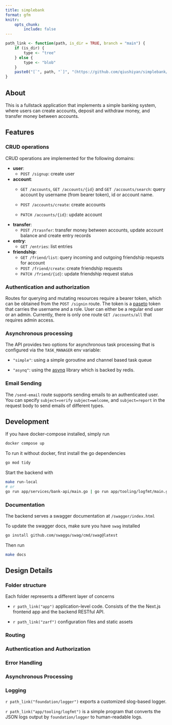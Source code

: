```yaml
---
title: simplebank
format: gfm
knitr:
    opts_chunk:
        include: false
---
```


```r
path_link <- function(path, is_dir = TRUE, branch = "main") {
    if (is_dir) {
        type <- "tree"
    } else {
        type <- "blob"
    }
    paste0("[`", path, "`]", "(https://github.com/qiushiyan/simplebank/", type, "/", branch, "/", path, ")")
}
```

## About

This is a fullstack application that implements a simple banking system, where users can create accounts, deposit and withdraw money, and transfer money between accounts.

## Features

### CRUD operations

CRUD operations are implemented for the following domains:

- **user**:
    - `POST /signup`: create user

- **account**:
    -  `GET /accounts`, `GET /accounts/{id}` and `GET /accounts/search`: query account by username (from bearer token), id or account name.

    - `POST /accounts/create`: create accounts

    - `PATCH /accounts/{id}`: update account

- **transfer**:
    - `POST /trasnfer`: transfer money between accounts, update account balance and create entry records

- **entry**:
    - `GET /entries`: list entries

- **friendship**:
    - `GET /friend/list`: query incoming and outgoing friendship requests for account
    - `POST /friend/create`: create friendship requests
    - `PATCH /friend/{id}`: update friendship request status

### Authentication and authorization

Routes for querying and mutating resources require a bearer token, which can be obtained from the `POST /signin` route. The token is a [paseto](https://paseto.io/) token that carries the username and a role. User can either be a regular end user or an admin. Currently, there is only one route `GET /accounts/all` that requires admin access.

### Asynchronous processing

The API provides two options for asynchronous task processing that is configured via the `TASK_MANAGER` env variable:

- `"simple"`: using a simple goroutine and channel based task queue

- `"asynq"`:  using the [asynq](https://github.com/hibiken/asynq) library which is backed by redis.

### Email Sending

The `/send-email` route supports sending emails to an authenticated user. You can specify `subject=verify` `subject=welcome`, and `subject=report` in the request body to send emails of different types.

## Development

If you have docker-compose installed, simply run

```bash
docker compose up
```

To run it without docker, first install the go dependencies

```bash
go mod tidy
```

Start the backend with

```bash
make run-local
# or
go run app/services/bank-api/main.go | go run app/tooling/logfmt/main.go
```

### Documentation

The backend serves a swagger documentation at `/swagger/index.html`

To update the swagger docs, make sure you have `swag` installed

```bash
go install github.com/swaggo/swag/cmd/swag@latest
```

Then run

```bash
make docs
```


## Design Details

### Folder structure

Each folder represents a different layer of concerns

- `r path_link("app")` application-level code. Consists of the the Next.js frontend app and the backend RESTful API.

- `r path_link("zarf")` configuration files and static assets

### Routing

### Authentication and Authorization

### Error Handling

### Asynchronous Processing

### Logging

`r path_link("foundation/logger")` exports a customized slog-based logger.

`r path_link("app/tooling/logfmt")` is a simple program that converts the JSON logs output by `foundation/logger` to human-readable logs.
